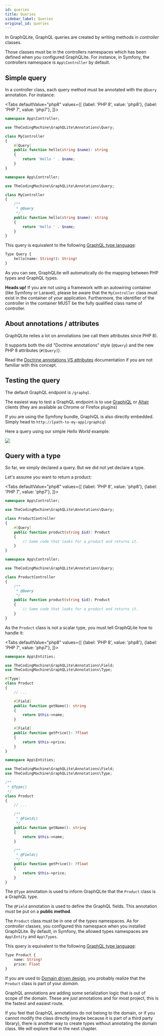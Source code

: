 ```yaml
---
id: queries
title: Queries
sidebar_label: Queries
original_id: queries
---
```



In GraphQLite, GraphQL queries are created by writing methods in *controller* classes.

Those classes must be in the controllers namespaces which has been defined when you configured GraphQLite.
For instance, in Symfony, the controllers namespace is `App\Controller` by default.

## Simple query

In a controller class, each query method must be annotated with the `@Query` annotation. For instance:

<Tabs
  defaultValue="php8"
  values={[
    {label: 'PHP 8', value: 'php8'},
    {label: 'PHP 7', value: 'php7'},
  ]}>
  <TabItem value="php8">


```php
namespace App\Controller;

use TheCodingMachine\GraphQLite\Annotations\Query;

class MyController
{
    #[Query]
    public function hello(string $name): string
    {
        return 'Hello ' . $name;
    }
}
```


  </TabItem>
  <TabItem value="php7">


```php
namespace App\Controller;

use TheCodingMachine\GraphQLite\Annotations\Query;

class MyController
{
    /**
     * @Query
     */
    public function hello(string $name): string
    {
        return 'Hello ' . $name;
    }
}
```


  </TabItem>
</Tabs>

This query is equivalent to the following [GraphQL type language](https://graphql.org/learn/schema/#type-language):

```graphql
Type Query {
    hello(name: String!): String!
}
```

As you can see, GraphQLite will automatically do the mapping between PHP types and GraphQL types.

<div class="alert alert--warning"><strong>Heads up!</strong> If you are not using a framework with an autowiring container (like Symfony or Laravel), please be aware that the <code>MyController</code> class must exist in the container of your application. Furthermore, the identifier of the controller in the container MUST be the fully qualified class name of controller.</div>

## About annotations / attributes

GraphQLite relies a lot on annotations (we call them attributes since PHP 8).

It supports both the old "Doctrine annotations" style (`@Query`) and the new PHP 8 attributes (`#[Query]`).

Read the [Doctrine annotations VS attributes](doctrine_annotations_attributes.md) documentation if you are not familiar with this concept.

## Testing the query

The default GraphQL endpoint is `/graphql`.

The easiest way to test a GraphQL endpoint is to use [GraphiQL](https://github.com/graphql/graphiql) or
[Altair](https://altair.sirmuel.design/) clients (they are available as Chrome or Firefox plugins)

<div class="alert alert--info">
    If you are using the Symfony bundle, GraphiQL is also directly embedded.<br />
    Simply head to <code>http://[path-to-my-app]/graphiql</code>
</div>

Here a query using our simple *Hello World* example:

![](/img/query1.png)

## Query with a type

So far, we simply declared a query. But we did not yet declare a type.

Let's assume you want to return a product:

<Tabs
  defaultValue="php8"
  values={[
    {label: 'PHP 8', value: 'php8'},
    {label: 'PHP 7', value: 'php7'},
  ]}>
  <TabItem value="php8">

```php
namespace App\Controller;

use TheCodingMachine\GraphQLite\Annotations\Query;

class ProductController
{
    #[Query]
    public function product(string $id): Product
    {
        // Some code that looks for a product and returns it.
    }
}
```

  </TabItem>
  <TabItem value="php7">

```php
namespace App\Controller;

use TheCodingMachine\GraphQLite\Annotations\Query;

class ProductController
{
    /**
     * @Query
     */
    public function product(string $id): Product
    {
        // Some code that looks for a product and returns it.
    }
}
```

  </TabItem>
</Tabs>



As the `Product` class is not a scalar type, you must tell GraphQLite how to handle it:

<Tabs
  defaultValue="php8"
  values={[
    {label: 'PHP 8', value: 'php8'},
    {label: 'PHP 7', value: 'php7'},
  ]}>
  <TabItem value="php8">

```php
namespace App\Entities;

use TheCodingMachine\GraphQLite\Annotations\Field;
use TheCodingMachine\GraphQLite\Annotations\Type;

#[Type]
class Product
{
    // ...

    #[Field]
    public function getName(): string
    {
        return $this->name;
    }

    #[Field]
    public function getPrice(): ?float
    {
        return $this->price;
    }
}
```

  </TabItem>
  <TabItem value="php7">

```php
namespace App\Entities;

use TheCodingMachine\GraphQLite\Annotations\Field;
use TheCodingMachine\GraphQLite\Annotations\Type;

/**
 * @Type()
 */
class Product
{
    // ...

    /**
     * @Field()
     */
    public function getName(): string
    {
        return $this->name;
    }

    /**
     * @Field()
     */
    public function getPrice(): ?float
    {
        return $this->price;
    }
}
```

  </TabItem>
</Tabs>

The `@Type` annotation is used to inform GraphQLite that the `Product` class is a GraphQL type.

The `@Field` annotation is used to define the GraphQL fields. This annotation must be put on a **public method**.

The `Product` class must be in one of the *types* namespaces. As for *controller* classes, you configured this namespace when you installed
GraphQLite. By default, in Symfony, the allowed types namespaces are `App\Entity` and `App\Types`.

This query is equivalent to the following [GraphQL type language](https://graphql.org/learn/schema/#type-language):

```graphql
Type Product {
    name: String!
    price: Float
}
```

<div class="alert alert--info">
    <p>If you are used to  <a href="https://en.wikipedia.org/wiki/Domain-driven_design">Domain driven design</a>, you probably
    realize that the <code>Product</code> class is part of your <i>domain</i>.</p>
    <p>GraphQL annotations are adding some serialization logic that is out of scope of the domain.
    These are <i>just</i> annotations and for most project, this is the fastest and easiest route.</p>
    <p>If you feel that GraphQL annotations do not belong to the domain, or if you cannot modify the class
    directly (maybe because it is part of a third party library), there is another way to create types without annotating
    the domain class. We will explore that in the next chapter.</p>
</div>
